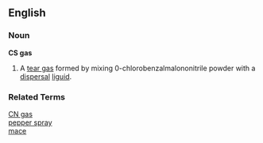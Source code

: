==English==
===Noun===
'''CS gas  '''
# A [[tear gas]] formed by mixing 0-chlorobenzalmalononitrile powder with a [[dispersal]] [[liguid]].
===Related Terms===
[[CN gas]]<BR>
[[pepper spray]]<BR>
[[mace]]